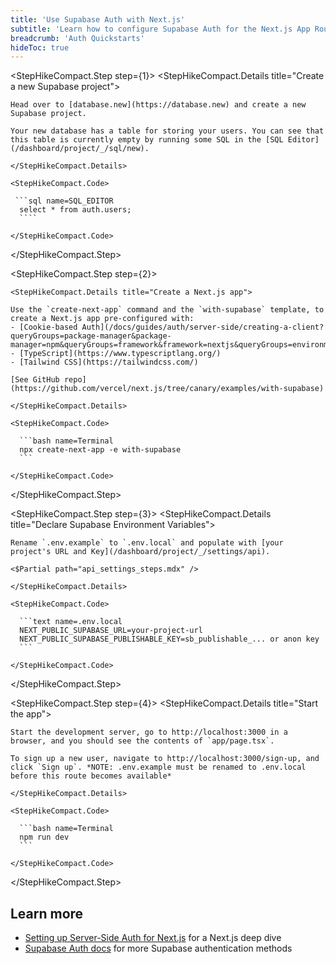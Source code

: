 ```yaml
---
title: 'Use Supabase Auth with Next.js'
subtitle: 'Learn how to configure Supabase Auth for the Next.js App Router.'
breadcrumb: 'Auth Quickstarts'
hideToc: true
---
```


<StepHikeCompact>

  <StepHikeCompact.Step step={1}>
    <StepHikeCompact.Details title="Create a new Supabase project">

    Head over to [database.new](https://database.new) and create a new Supabase project.

    Your new database has a table for storing your users. You can see that this table is currently empty by running some SQL in the [SQL Editor](/dashboard/project/_/sql/new).

    </StepHikeCompact.Details>

    <StepHikeCompact.Code>

     ```sql name=SQL_EDITOR
      select * from auth.users;
      ````

    </StepHikeCompact.Code>

  </StepHikeCompact.Step>

  <StepHikeCompact.Step step={2}>

    <StepHikeCompact.Details title="Create a Next.js app">

    Use the `create-next-app` command and the `with-supabase` template, to create a Next.js app pre-configured with:
    - [Cookie-based Auth](/docs/guides/auth/server-side/creating-a-client?queryGroups=package-manager&package-manager=npm&queryGroups=framework&framework=nextjs&queryGroups=environment&environment=server)
    - [TypeScript](https://www.typescriptlang.org/)
    - [Tailwind CSS](https://tailwindcss.com/)

    [See GitHub repo](https://github.com/vercel/next.js/tree/canary/examples/with-supabase)

    </StepHikeCompact.Details>

    <StepHikeCompact.Code>

      ```bash name=Terminal
      npx create-next-app -e with-supabase
      ```

    </StepHikeCompact.Code>

  </StepHikeCompact.Step>

  <StepHikeCompact.Step step={3}>
    <StepHikeCompact.Details title="Declare Supabase Environment Variables">

    Rename `.env.example` to `.env.local` and populate with [your project's URL and Key](/dashboard/project/_/settings/api).

    <$Partial path="api_settings_steps.mdx" />

    </StepHikeCompact.Details>

    <StepHikeCompact.Code>

      ```text name=.env.local
      NEXT_PUBLIC_SUPABASE_URL=your-project-url
      NEXT_PUBLIC_SUPABASE_PUBLISHABLE_KEY=sb_publishable_... or anon key
      ```

    </StepHikeCompact.Code>

  </StepHikeCompact.Step>

  <StepHikeCompact.Step step={4}>
    <StepHikeCompact.Details title="Start the app">

    Start the development server, go to http://localhost:3000 in a browser, and you should see the contents of `app/page.tsx`.

    To sign up a new user, navigate to http://localhost:3000/sign-up, and click `Sign up`. *NOTE: .env.example must be renamed to .env.local before this route becomes available*

    </StepHikeCompact.Details>

    <StepHikeCompact.Code>

      ```bash name=Terminal
      npm run dev
      ```

    </StepHikeCompact.Code>

  </StepHikeCompact.Step>
</StepHikeCompact>

## Learn more

- [Setting up Server-Side Auth for Next.js](/docs/guides/auth/server-side/nextjs) for a Next.js deep dive
- [Supabase Auth docs](/docs/guides/auth#authentication) for more Supabase authentication methods

